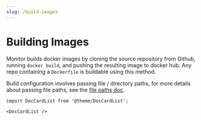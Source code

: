 ```yaml
---
slug: /build-images
---
```


# Building Images

Monitor builds docker images by cloning the source repository from Github, running `docker build`,
and pushing the resulting image to docker hub. Any repo containing a `Dockerfile` is buildable using this method.

Build configuration involves passing file / directory paths,
for more details about passing file paths, see the [file paths doc](/docs/file-paths).

```mdx-code-block
import DocCardList from '@theme/DocCardList';

<DocCardList />
```